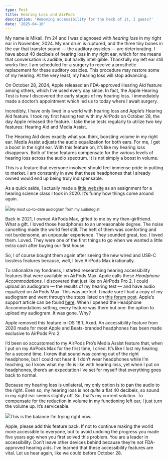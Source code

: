 ```yaml
---
type: Post
title: Hearing Loss and AirPods
description: 'Removing accessibility for the heck of it, I guess?'
date: '2025-04-10'
---
```

My name is Mikail. I’m 24 and I was diagnosed with *hearing loss* in my right ear in November, 2024. My ear drum is ruptured, and the three tiny bones in the ear that transfer sound — the auditory ossicles — are deteriorating. I have about 40 decibels of hearing loss in my right ear, which for me means that conversation is audible, but hardly intelligible. Thankfully my left ear still works fine. I am scheduled for a surgery to receive a prosthetic replacement for these auditory ossicles. This procedure may restore some of my hearing. At the very least, my hearing loss will stop advancing.

On October 28, 2024, Apple released an FDA-approved Hearing Aid feature among others, which I’ve used every day since. In fact, the Apple Hearing Test is how I discovered the early stages of my hearing loss. I immediately made a doctor’s appointment which led us to today where I await surgery.

Incredibly, I have only lived in a world with hearing loss and Apple’s Hearing Aid feature. I took my first hearing test with my AirPods on October 28, the day Apple released the feature. I take these tests regularly to utilize two key features: Hearing Aid and Media Assist.

The Hearing Aid does exactly what you think, boosting volume in my right ear. Media Assist adjusts the audio equalization for both ears. For me, I get a boost in the right ear. With this feature on, it’s like my hearing loss disappears. Both of these features compensate for the various levels of hearing loss across the audio spectrum. It is not simply a boost in volume.

This is a feature that everyone involved should feel immense pride in putting to market. I am constantly in awe that these headphones that I already owned would end up being truly indispensable.

As a quick aside, I actually made a [little website](https://hearing-loss.mikailkraft.com/) as an assignment for a hearing science class I took in 2020. It’s funny how things come around again.

![](/images/SCR-20250410-jryu.png)<small>My most up-to-date audiogram from my audiologist</small>

Back in 2021, I owned AirPods Max, gifted to me by my then-girlfriend. What a gift. I loved those headphones to an unreasonable degree. The noise cancelling made the world feel still. The heft of them was comforting and not burdensome, an unpopular experience. They sounded great, too. I loved them. Loved. They were one of the first things to go when we wanted a little extra cash after buying our first house.

So, I of course bought them again after seeing the new wired and USB-C lossless features because, well, I love AirPods Max irrationally.

To rationalize my fondness, I started researching hearing accessibility features that were available on AirPods Max. Apple calls these *Headphone Accommodations.* I discovered that just like on AirPods Pro 2, I could upload an audiogram *—* the results of my hearing test — and have audio equalized on AirPods Max. This was perfect. I made sure I had a copy of my audiogram and went through the steps listed on [this forum post](https://forum.hearingtracker.com/t/apple-airpods-max-or-pro-let-you-add-your-audiogram-then-correct-for-it/61380). Apple’s support article can be found [here](https://support.apple.com/guide/airpods/set-headphone-accommodations-devcd05671ab/web). When I opened the Headphone Accommodations setting, every feature was there but one: the option to upload my audiogram. It was gone. Why?

Apple removed this feature in iOS 18.1. Axed. An accessibility feature from 2020 made for most Apple and Beats-branded headphones has been made exclusive to AirPods Pro 2.

I’d been so accustomed to my AirPods Pro’s Media Assist feature that, when I put on my AirPods Max for the first time, I cried. It’s like I lost my hearing for a second time. I knew that sound was coming out of the right headphone, but I could not hear it. I don’t wear headphones while I’m teaching, so I know what my life is like with hearing loss, yet when I put on headphones, there’s an expectation I’ve set for myself that everything goes back to normal.

Because my hearing loss is unilateral, my only option is to pan the audio to the right. Even so, my hearing loss is not *quite* a flat 40 decibels, so sound in my right ear seems slightly off. So, that’s my current solution. To compensate for the reduction in volume in my functioning left ear, I just turn the volume up. It’s serviceable.

![](/images/SCR-20250410-jzqy.png)This is the balance I’m trying right now.

Apple, please add this feature back. If not to continue making the world more accessible to everyone, but to avoid undoing the progress you made five years ago when you first solved this problem. You are a leader in accessibility. Don’t leave other devices behind because they’re not FDA-approved hearing aids. I’ve learned that these accessibility features are vital. Let us hear again, like we could before October 28.
